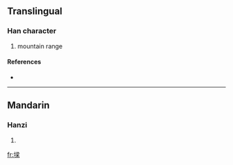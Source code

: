 ==Translingual==

===Han character===
{{Han char|rn=32|rad=土|as=11|sn=14|four=|canj=土水金木 (GECD)}}

# mountain range

====References====
* {{Han ref|kx=0238.191|hdz=10483.020|uh=589A|ud=22682}}

----

==Mandarin==

===Hanzi===
{{cmn-hanzi|pin=[[liáng]] ([[liang2]])|wg=liang<sup>2</sup>}}

# {{defn|Mandarin}}

[[fr:墚]]